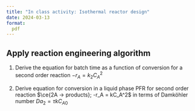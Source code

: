 ```yaml
---
title: "In class activity: Isothermal reactor design"
date: 2024-03-13
format:
  pdf
---
```


## Apply reaction engineering algorithm

1. Derive the equation for batch time as a function of conversion for a second order reaction $-r_A = k_2C_A^2$

2. Derive equation for conversion in a liquid phase PFR for second order
   reaction $\ce{2A -> products}; -r_A = kC_A^2$ in terms of Damköhler number $Da_2 = \tau k C_{A0}$ 

